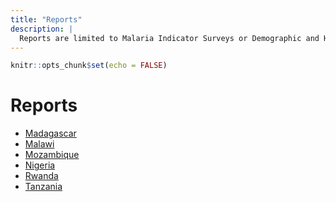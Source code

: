 ```yaml
---
title: "Reports"
description: |
  Reports are limited to Malaria Indicator Surveys or Demographic and Health Surveys for countries where data on net color and/or net color preference were collected. They are available in English and in French. 
---
```


```r
knitr::opts_chunk$set(echo = FALSE)
```

# Reports


- [Madagascar](files/Madagascar 2021_Color_Report.html)
- [Malawi](files/Malawi 2017_Color_Report.html)
- [Mozambique](files/Mozambique 2018_Color_Report.html)
- [Nigeria](files/Nigeria 2015_Color_Report.html)
- [Rwanda](files/Rwanda 2017_Color_Report.html)
- [Tanzania](files/Tanzania 2017_Color_Report.html)


